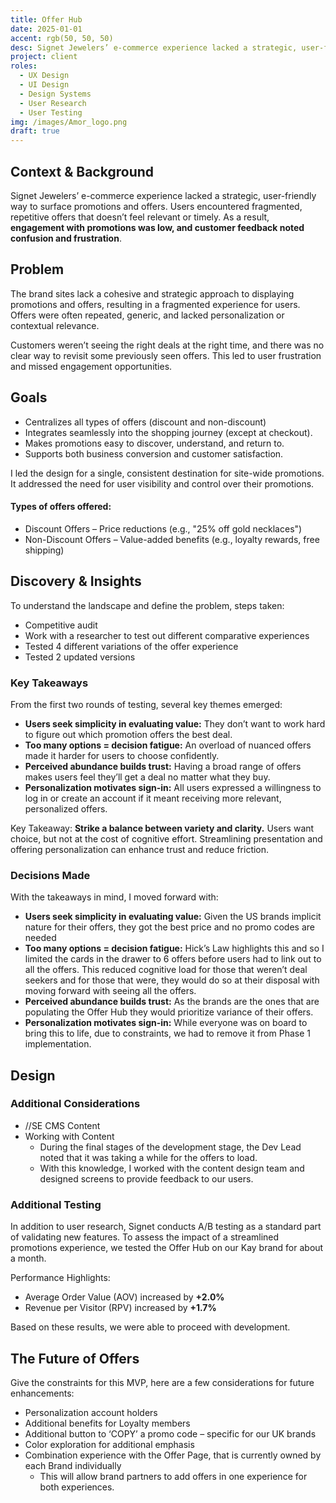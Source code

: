 ```yaml
---
title: Offer Hub
date: 2025-01-01
accent: rgb(50, 50, 50)
desc: Signet Jewelers’ e-commerce experience lacked a strategic, user-friendly way to surface promotions and offers.
project: client
roles:
  - UX Design
  - UI Design
  - Design Systems
  - User Research
  - User Testing
img: /images/Amor_logo.png
draft: true
---
```


## Context & Background

Signet Jewelers’ e-commerce experience lacked a strategic, user-friendly way to surface promotions and offers. Users encountered fragmented, repetitive offers that doesn’t feel relevant or timely. As a result, **engagement with promotions was low, and customer feedback noted confusion and frustration**.

## Problem

The brand sites lack a cohesive and strategic approach to displaying promotions and offers, resulting in a fragmented experience for users. Offers were often repeated, generic, and lacked personalization or contextual relevance. 

Customers weren’t seeing the right deals at the right time, and there was no clear way to revisit some previously seen offers. This led to user frustration and missed engagement opportunities.

## Goals

- Centralizes all types of offers (discount and non-discount)
- Integrates seamlessly into the shopping journey (except at checkout).
- Makes promotions easy to discover, understand, and return to.
- Supports both business conversion and customer satisfaction.

I led the design for a single, consistent destination for site-wide promotions. It addressed the need for user visibility and control over their promotions.

#### Types of offers offered:
- Discount Offers – Price reductions (e.g., "25% off gold necklaces")
- Non-Discount Offers – Value-added benefits (e.g., loyalty rewards, free shipping)

## Discovery & Insights

To understand the landscape and define the problem, steps taken:
- Competitive audit
- Work with a researcher to test out different comparative experiences
- Tested 4 different variations of the offer experience
- Tested 2 updated versions

### Key Takeaways

From the first two rounds of testing, several key themes emerged:
- **Users seek simplicity in evaluating value:** They don’t want to work hard to figure out which promotion offers the best deal.
- **Too many options = decision fatigue:** An overload of nuanced offers made it harder for users to choose confidently.
- **Perceived abundance builds trust:** Having a broad range of offers makes users feel they’ll get a deal no matter what they buy.
- **Personalization motivates sign-in:** All users expressed a willingness to log in or create an account if it meant receiving more relevant, personalized offers.

Key Takeaway: **Strike a balance between variety and clarity.** Users want choice, but not at the cost of cognitive effort. Streamlining presentation and offering personalization can enhance trust and reduce friction.

### Decisions Made

With the takeaways in mind, I moved forward with:
- **Users seek simplicity in evaluating value:** Given the US brands implicit nature for their offers, they got the best price and no promo codes are needed
- **Too many options = decision fatigue:** Hick’s Law highlights this and so I limited the cards in the drawer to 6 offers before users had to link out to all the offers. This reduced cognitive load for those that weren’t deal seekers and for those that were, they would do so at their disposal with moving forward with seeing all the offers.
- **Perceived abundance builds trust:** As the brands are the ones that are populating the Offer Hub they would prioritize variance of their offers. 
- **Personalization motivates sign-in:** While everyone was on board to bring this to life, due to constraints, we had to remove it from Phase 1 implementation.

## Design

### Additional Considerations
- //SE CMS Content
- Working with Content
  - During the final stages of the development stage, the Dev Lead noted that it was taking a while for the offers to load. 
  - With this knowledge, I worked with the content design team and designed screens to provide feedback to our users.

### Additional Testing

In addition to user research, Signet conducts A/B testing as a standard part of validating new features. To assess the impact of a streamlined promotions experience, we tested the Offer Hub on our Kay brand for about a month. 

Performance Highlights:
- Average Order Value (AOV) increased by **+2.0%**
- Revenue per Visitor (RPV) increased by **+1.7%**

Based on these results, we were able to proceed with development.


## The Future of Offers

Give the constraints for this MVP, here are a few considerations for future enhancements:
- Personalization account holders
- Additional benefits for Loyalty members
- Additional button to ‘COPY’ a promo code – specific for our UK brands
- Color exploration for additional emphasis
- Combination experience with the Offer Page, that is currently owned by each Brand individually
    - This will allow brand partners to add offers in one experience for both experiences.
